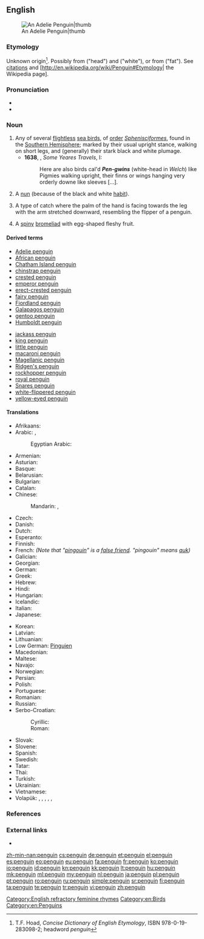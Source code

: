 {{wikipedia}}
==English==
[[Image:Adelie Penguin.jpg|An Adelie Penguin|thumb]]

===Etymology===
Unknown origin<ref>T.F. Hoad, ''Concise Dictionary of English Etymology'', ISBN 978-0-19-283098-2; headword ''penguin''</ref>. Possibly from {{etyl|cy}} {{term|lang=cy|pen}} ("head") and {{term|lang=cy|gwyn}} ("white"), or from {{etyl|la}} {{term|lang=la|pinguis}} ("fat"). See [[Citations:penguin|citations]] and [http://en.wikipedia.org/wiki/Penguin#Etymology| the Wikipedia page].

===Pronunciation===
* {{enPR|pĕng'gwĭn, pĕn'gwĭn}}
* {{audio|en-us-penguin.ogg|Audio (US)}}

===Noun===
{{en-noun}}

# Any of several [[flightless]] [[sea bird]]s, of [[order]] ''[[Sphenisciformes]]'', found in the [[Southern Hemisphere]]; marked by their usual upright stance, walking on short legs, and (generally) their stark black and white plumage. {{defdate|from 16th c.}}
#* '''1638''', {{w|Thomas Herbert}}, ''Some Yeares Travels'', I:
#*: Here are also birds cal'd '''''Pen-gwins''''' (white-head in ''Welch'') like Pigmies walking upright, their finns or wings hanging very orderly downe like sleeves [...].
# {{slang}} A [[nun]] (because of the black and white [[habit]]).
# {{juggling}} A type of catch where the palm of the hand is facing towards the leg with the arm stretched downward, resembling the flipper of a penguin.
# {{botany}} A [[spiny]] [[bromeliad]] with egg-shaped fleshy fruit.

====Derived terms====
{{rel-top}}
* [[Adelie penguin]]
* [[African penguin]]
* [[Chatham Island penguin]]
* [[chinstrap penguin]]
* [[crested penguin]]
* [[emperor penguin]]
* [[erect-crested penguin]]
* [[fairy penguin]]
* [[Fiordland penguin]]
* [[Galapagos penguin]]
* [[gentoo penguin]]
* [[Humboldt penguin]]
{{rel-mid}}
* [[jackass penguin]]
* [[king penguin]]
* [[little penguin]]
* [[macaroni penguin]]
* [[Magellanic penguin]]
* [[Ridgen's penguin]]
* [[rockhopper penguin]]
* [[royal penguin]]
* [[Snares penguin]]
* [[white-flippered penguin]]
* [[yellow-eyed penguin]]
{{rel-bottom}}

====Translations====
{{trans-top|flightless sea bird}}
* Afrikaans: {{t-|af|pikkewyn}}
* Arabic: {{t-|ar|بطريق|m|tr=biṭrīq}}, {{t-|ar|بينجوين|m|tr=bingwiin}}
*: Egyptian Arabic: {{tø|arz|بطريق|m|tr=baṭrīq|sc=Arab}}
* Armenian: {{t-|hy|պինգվին|tr=pingvin}}
* Asturian: {{t-|ast|pingüín|m}}
* Basque: {{t+|eu|pinguino}}
* Belarusian: {{t-|be|пінгвін|m|tr=pinhvín}}
* Bulgarian: {{t+|bg|пингвин|m|tr=pingvín}}
* Catalan: {{t-|ca|pingüí|m}}
* Chinese:
*: Mandarin: {{t-|cmn|企鵝|sc=Hani}}, {{t-|cmn|企鹅|tr=qǐ'é|sc=Hani}}
* Czech: {{t+|cs|tučňák|m}}
* Danish: {{t+|da|pingvin}}
* Dutch: {{t+|nl|pinguïn|m}}
* Esperanto: {{t+|eo|pingveno}}
* Finnish: {{t+|fi|pingviini}}
* French: {{t+|fr|manchot|m}} ''(Note that "[[pingouin]]" is a [[false friend]]. "pingouin" means [[auk]])''
* Galician: {{t+|gl|pingüín|m}}
* Georgian: {{t-|ka|პინგვინი|tr=pingvini|sc=Geor}}
* German: {{t+|de|Pinguin|m}}
* Greek: {{t+|el|πιγκουίνος|m|tr=pigkouínos}}
* Hebrew: {{t-|he|פינגווין}}
* Hindi: {{t-|hi|पेंगुइन|tr=pēṅgu'in}}
* Hungarian: {{t+|hu|pingvin}}
* Icelandic: {{t+|is|mörgæs|f}}
* Italian: {{t+|it|pinguino|m}}
* Japanese: {{t+|ja|ペンギン|tr=pengin}}
{{trans-mid}}
* Korean: {{t+|ko|펭귄|tr=peng-gwin|sc=Hang}}
* Latvian: {{t-|lv|pingvīns|m}}
* Lithuanian: {{t+|lt|pingvinas|m}}
* Low German: [[Pinguien]] {{m}}
* Macedonian: {{t-|mk|пингвин|m|tr=pingvín}}
* Maltese: {{t-|mt|pengwin|m}}
* Navajo: {{tø|nv|tsídii naʼałkʼaiʼí}}
* Norwegian: {{t-|no|pingvin|m}}
* Persian: {{t+|fa|پنگوئن}}
* Polish: {{t+|pl|pingwin|m}}
* Portuguese: {{t+|pt|pinguim|m}}
* Romanian: {{t+|ro|pinguin|m}}
* Russian: {{t+|ru|пингвин|m|tr=pingvín}}
* Serbo-Croatian:
*: Cyrillic: {{t-|sh|пингвин|m}}
*: Roman: {{t-|sh|pingvin|m}}
* Slovak: {{t-|sk|tučniak|m}}
* Slovene: {{t+|sl|pingvin|m}}
* Spanish: {{t+|es|pingüino|m}}
* Swedish: {{t+|sv|pingvin}}
* Tatar: {{t-|tt|пингвин|sc=Cyrl}}
* Thai: {{t-|th|เพนกวิน|tr=payn-gwin}}
* Turkish: {{t+|tr|penguen}}
* Ukrainian: {{t-|uk|пінгвін|m|tr=pinhvín}}
* Vietnamese: {{t-|vi|chim cánh cụt}}
* Volapük: {{qualifier|♂♀}} {{t-|vo|pinguen}}, {{qualifier|♂}} {{t-|vo|hipinguen}}, {{qualifier|♀}} {{t-|vo|jipinguen}}, {{qualifier|♂♀ offspring, young}} {{t-|vo|pinguenül}}, {{qualifier|♂ offspring}} {{t-|vo|hipinguenül}}, {{qualifier|♀ offspring}} {{t-|vo|jipinguenül}}
{{trans-bottom}}

===References===
<references/>

===External links===
*{{projectlink|Collier's|Penguin}}

[[Category:English refractory feminine rhymes]]
[[Category:en:Birds]]
[[Category:en:Penguins]]

[[zh-min-nan:penguin]]
[[cs:penguin]]
[[de:penguin]]
[[et:penguin]]
[[el:penguin]]
[[es:penguin]]
[[eo:penguin]]
[[eu:penguin]]
[[fa:penguin]]
[[fr:penguin]]
[[ko:penguin]]
[[io:penguin]]
[[id:penguin]]
[[kn:penguin]]
[[kk:penguin]]
[[lt:penguin]]
[[hu:penguin]]
[[mk:penguin]]
[[ml:penguin]]
[[my:penguin]]
[[nl:penguin]]
[[ja:penguin]]
[[pl:penguin]]
[[pt:penguin]]
[[ro:penguin]]
[[ru:penguin]]
[[simple:penguin]]
[[sr:penguin]]
[[fi:penguin]]
[[ta:penguin]]
[[te:penguin]]
[[tr:penguin]]
[[vi:penguin]]
[[zh:penguin]]